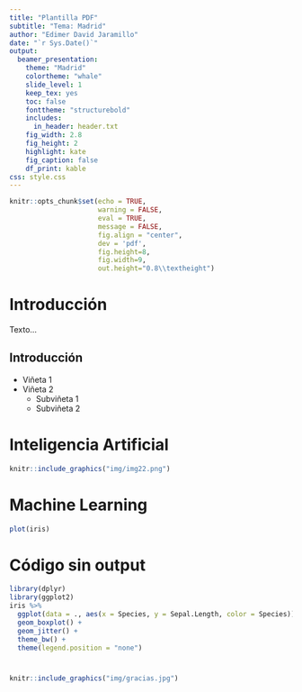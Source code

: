 ```yaml
---
title: "Plantilla PDF"
subtitle: "Tema: Madrid"
author: "Edimer David Jaramillo"
date: "`r Sys.Date()`"
output: 
  beamer_presentation:
    theme: "Madrid"
    colortheme: "whale"
    slide_level: 1
    keep_tex: yes
    toc: false
    fonttheme: "structurebold"
    includes:
      in_header: header.txt
    fig_width: 2.8
    fig_height: 2
    highlight: kate
    fig_caption: false
    df_print: kable
css: style.css
---
```


```r
knitr::opts_chunk$set(echo = TRUE,
                      warning = FALSE,
                      eval = TRUE,
                      message = FALSE,
                      fig.align = "center",
                      dev = 'pdf',
                      fig.height=8,
                      fig.width=9,
                      out.height="0.8\\textheight")
```

# Introducción

Texto...

## Introducción

- Viñeta 1
- Viñeta 2
    - Subviñeta 1
    - Subviñeta 2


# Inteligencia Artificial

```r
knitr::include_graphics("img/img22.png")
```

# Machine Learning

```r
plot(iris)
```

# Código sin output

```r
library(dplyr)
library(ggplot2)
iris %>% 
  ggplot(data = ., aes(x = Species, y = Sepal.Length, color = Species)) +
  geom_boxplot() +
  geom_jitter() +
  theme_bw() +
  theme(legend.position = "none")
```


# 

```r
knitr::include_graphics("img/gracias.jpg")
```

